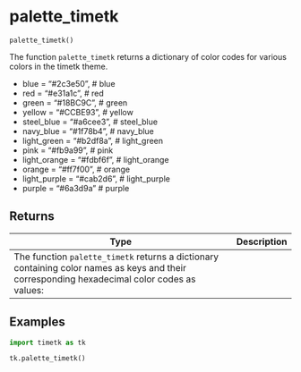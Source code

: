 # palette_timetk { #timetk.palette_timetk }

`palette_timetk()`

The function `palette_timetk` returns a dictionary of color codes for various colors in the timetk theme.
    
- blue         = "#2c3e50", # blue
- red          = "#e31a1c", # red
- green        = "#18BC9C", # green
- yellow       = "#CCBE93", # yellow
- steel_blue   = "#a6cee3", # steel_blue
- navy_blue    = "#1f78b4", # navy_blue
- light_green  = "#b2df8a", # light_green
- pink         = "#fb9a99", # pink
- light_orange = "#fdbf6f", # light_orange
- orange       = "#ff7f00", # orange
- light_purple = "#cab2d6", # light_purple
- purple       = "#6a3d9a"  # purple

## Returns

| Type                                                                                                                                         | Description   |
|----------------------------------------------------------------------------------------------------------------------------------------------|---------------|
| The function `palette_timetk` returns a dictionary containing color names as keys and their corresponding hexadecimal color codes as values: |               |

## Examples

```python
import timetk as tk

tk.palette_timetk()
```